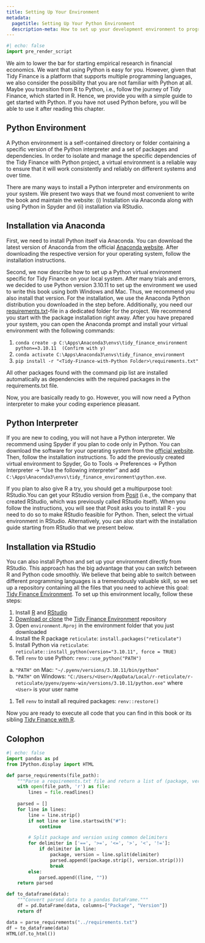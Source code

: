 ```yaml
---
title: Setting Up Your Environment
metadata:
  pagetitle: Setting Up Your Python Environment
  description-meta: How to set up your development environment to program with Python.  
---
```


```python
#| echo: false
import pre_render_script
```

We aim to lower the bar for starting empirical research in financial economics. We want that using Python is easy for you. However, given that Tidy Finance is a platform that supports multiple programming languages, we also consider the possibility that you are not familiar with Python at all. Maybe you transition from R to Python, i.e., follow the journey of Tidy Finance, which started in R. Hence, we provide you with a simple guide to get started with Python. If you have not used Python before, you will be able to use it after reading this chapter.

## Python Environment

A Python environment is a self-contained directory or folder containing a specific version of the Python interpreter and a set of packages and dependencies. In order to isolate and manage the specific dependencies of the Tidy Finance with Python project, a virtual environment is a reliable way to ensure that it will work consistently and reliably on different systems and over time.

There are many ways to install a Python interpreter and environments on your system. We present two ways that we found most convenient to write the book and maintain the website: (i) Installation via Anaconda along with using Python in Spyder and (ii) installation via RStudio. 

## Installation via Anaconda

First, we need to install Python itself via Anaconda. You can download the latest version of Anaconda from the official [Anaconda website](https://www.anaconda.com/products/individual). After downloading the respective version for your operating system, follow the installation instructions.

Second, we now describe how to set up a Python virtual environment specific for Tidy Finance on your local system. After many trials and errors, we decided to use Python version 3.10.11 to set up the environment we used to write this book using both Windows and Mac. Thus, we recommend you also install that version. For the installation, we use the Anaconda Python distribution you downloaded in the step before. Additionally, you need our [requirements.txt](https://github.com/tidy-finance/website/blob/main/requirements.txt)-file in a dedicated folder for the project. We recommend you start with the package installation right away. After you have prepared your system, you can open the Anaconda prompt and install your virtual environment with the following commands:

1. `conda create -p C:\Apps\Anaconda3\envs\tidy_finance_environment python==3.10.11  (Confirm with y)`
2. `conda activate C:\Apps\Anaconda3\envs\tidy_finance_environment`
3. `pip install -r "<Tidy-Finance-with-Python Folder>\requirements.txt"`

All other packages found with the command pip list are installed automatically as dependencies with the required packages in the requirements.txt file.

Now, you are basically ready to go. However, you will now need a Python interpreter to make your coding experience pleasant.

## Python Interpreter

If you are new to coding, you will not have a Python interpreter. We recommend using Spyder if you plan to code only in Python. You can download the software for your operating system from the [official website](https://www.spyder-ide.org/). Then, follow the installation instructions. To add the previously  created virtual environment to Spyder, Go to Tools → Preferences → Python Interpreter → "Use the following interpreter" and add `C:\Apps\Anaconda3\envs\tidy_finance_environment\python.exe`.

If you plan to also give R a try, you should get a multipurpose tool: RStudio.You can get your RStudio version from [Posit](https://posit.co/download/rstudio-desktop/) (i.e., the company that created RStudio, which was previously called RStudio itself). When you follow the instructions, you will see that Posit asks you to install R - you need to do so to make RStudio feasible for Python. Then, select the virtual environment in RStudio. Alternatively, you can also start with the installation guide starting from RStudio that we present below.

## Installation via RStudio

You can also install Python and set up your environment directly from RStudio. This approach has the big advantage that you can switch between R and Python code smoothly. We believe that being able to switch between different programming languages is a tremendously valuable skill, so we set up a repository containing all the files that you need to achieve this goal: [Tidy Finance Environment](https://github.com/tidy-finance/environment). To set up this environment locally, follow these steps:

1. Install [R](https://cran.r-project.org/bin/windows/base/) and [RStudio](https://posit.co/download/rstudio-desktop/)
1. [Download or clone](https://docs.github.com/en/repositories/creating-and-managing-repositories/cloning-a-repository) the [Tidy Finance Environment](https://github.com/tidy-finance/environment) repository
1. Open `environment.Rproj` in the environment folder that you just downloaded
1. Install the R package `reticulate`: `install.packages("reticulate")`
1. Install Python via `reticulate`: `reticulate::install_python(version="3.10.11", force = TRUE)`
1. Tell `renv` to use Python: `renv::use_python("PATH")`
  a. `"PATH"` on Mac: `"~/.pyenv/versions/3.10.11/bin/python"`
  b. `"PATH"` on Windows: `"C:/Users/<User>/AppData/Local/r-reticulate/r-reticulate/pyenv/pyenv-win/versions/3.10.11/python.exe"` where `<User>` is your user name
1. Tell `renv` to install all required packages: `renv::restore()`

Now you are ready to execute all code that you can find in this book or its sibling [Tidy Finance with R](../r). 

## Colophon

```python
#| echo: false
import pandas as pd
from IPython.display import HTML

def parse_requirements(file_path):
    """Parse a requirements.txt file and return a list of (package, version) tuples."""
    with open(file_path, 'r') as file:
        lines = file.readlines()
        
    parsed = []
    for line in lines:
        line = line.strip()
        if not line or line.startswith("#"):
            continue

        # Split package and version using common delimiters
        for delimiter in ['==', '>=', '<=', '>', '<', '!=']:
            if delimiter in line:
                package, version = line.split(delimiter)
                parsed.append((package.strip(), version.strip()))
                break
        else:
            parsed.append((line, ""))
    return parsed

def to_dataframe(data):
    """Convert parsed data to a pandas DataFrame."""
    df = pd.DataFrame(data, columns=["Package", "Version"])
    return df

data = parse_requirements("../requirements.txt")
df = to_dataframe(data)
HTML(df.to_html())
```
